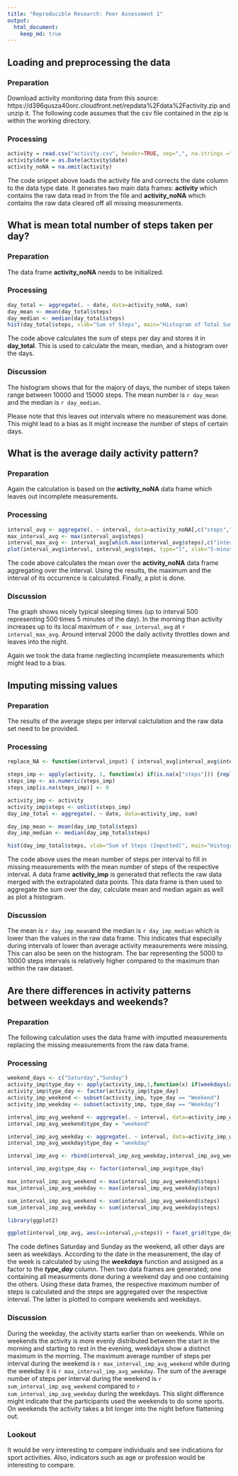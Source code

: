 ```yaml
---
title: "Reproducible Research: Peer Assessment 1"
output: 
  html_document:
    keep_md: true
---
```



## Loading and preprocessing the data

### Preparation

Download activity monitoring data from this source: https://d396qusza40orc.cloudfront.net/repdata%2Fdata%2Factivity.zip and unzip it. The following code assumes that the csv file contained in the zip is within the working directory.

### Processing

```r
activity = read.csv("activity.csv", header=TRUE, sep=",", na.strings ="NA")
activity$date = as.Date(activity$date)
activity_noNA = na.omit(activity)
````

The code snippet above loads the activity file and corrects the date column to the data type date. 
It generates two main data frames: **activity** which contains the raw data read in from the file and **activity_noNA** which contains the raw data cleared off all missing measurements.

## What is mean total number of steps taken per day?

### Preparation
The data frame **activity_noNA** needs to be initialized.

### Processing

```r
day_total <- aggregate(. ~ date, data=activity_noNA, sum)
day_mean <- mean(day_total$steps)
day_median <- median(day_total$steps)
hist(day_total$steps, xlab="Sum of Steps", main="Histogram of Total Sum of Steps over Day")
```

The code above calculates the sum of steps per day and stores it in **day_total**. This is used to calculate the mean, median, and a histogram over the days.

### Discussion
The histogram shows that for the majory of days, the number of steps taken range between 10000 and 15000 steps. The mean number is `r day_mean` and the median is `r day_median`. 

Please note that this leaves out intervals where no measurement was done. This might lead to a bias as it might increase the number of steps of certain days.

## What is the average daily activity pattern?

### Preparation

Again the calculation is based on the **activity_noNA** data frame which leaves out incomplete measurements.

### Processing

```r
interval_avg <- aggregate(. ~ interval, data=activity_noNA[,c("steps","interval")], mean)
max_interval_avg <- max(interval_avg$steps)
interval_max_avg <- interval_avg[which.max(interval_avg$steps),c("interval")]
plot(interval_avg$interval, interval_avg$steps, type="l", xlab="5-minute Interval over day", ylab="Average steps taken", main="Average number of steps taken in interval")
```

The code above calculates the mean over the **activity_noNA** data frame aggregating over the interval. Using the results, the maximum and the interval of its occurrence is calculated. Finally, a plot is done.

### Discussion

The graph shows nicely typical sleeping times (up to interval 500 representing 500 times 5 minutes of the day). In the morning than activity increases up to its local maximum of `r max_interval_avg` at `r interval_max_avg`. Around interval 2000 the daily activity throttles down and leaves into the night.

Again we took the data frame neglecting incomplete measurements which might lead to a bias.


## Imputing missing values

### Preparation
The results of the average steps per interval calctulation and the raw data set need to be provided.

### Processing

```r
replace_NA <- function(interval_input) { interval_avg[interval_avg$interval==interval_input,c("steps")]}

steps_imp <- apply(activity, 1, function(x) if(is.na(x["steps"])) {replace_NA(x["interval"])} else {x["steps"]} )
steps_imp <- as.numeric(steps_imp)
steps_imp[is.na(steps_imp)] <- 0

activity_imp <- activity
activity_imp$steps <- unlist(steps_imp)
day_imp_total <- aggregate(. ~ date, data=activity_imp, sum)

day_imp_mean <- mean(day_imp_total$steps)
day_imp_median <- median(day_imp_total$steps)

hist(day_imp_total$steps, xlab="Sum of Steps (Imputted)", main="Histogram of Total Sum of Steps over Day")
```

The code above uses the mean number of steps per interval to fill in missing measurements with the mean number of steps of the respective interval. A data frame **activity_imp** is generated that reflects the raw data merged with the extrapolated data points. This data frame is then used to aggregate the sum over the day, calculate mean and median again as well as plot a histogram.

### Discussion

The mean is `r day_imp_mean`and the median is `r day_imp_median` which is lower than the values in the raw data frame. This indicates that especially during intervals of lower than average activity measurements were missing. This can also be seen on the histogram. The bar representing the 5000 to 10000 steps intervals is relatively higher compared to the maximum than within the raw dataset. 


## Are there differences in activity patterns between weekdays and weekends?

### Preparation

The following calculation uses the data frame with imputted measurements replacing the missing measurements from the raw data frame. 

### Processing

```r
weekend_days <- c("Saturday","Sunday")
activity_imp$type_day <- apply(activity_imp,1,function(x) if(weekdays(as.POSIXlt(x["date"])) %in% weekend_days) "Weekend" else "Weekday")
activity_imp$type_day <- factor(activity_imp$type_day)
activity_imp_weekend <- subset(activity_imp, type_day == "Weekend")
activity_imp_weekday <- subset(activity_imp, type_day == "Weekday")

interval_imp_avg_weekend <- aggregate(. ~ interval, data=activity_imp_weekend[,c("interval","steps")], mean)
interval_imp_avg_weekend$type_day = "weekend"

interval_imp_avg_weekday <- aggregate(. ~ interval, data=activity_imp_weekday[,c("interval","steps")], mean)
interval_imp_avg_weekday$type_day = "weekday"

interval_imp_avg <- rbind(interval_imp_avg_weekday,interval_imp_avg_weekend)

interval_imp_avg$type_day <- factor(interval_imp_avg$type_day)

max_interval_imp_avg_weekend <- max(interval_imp_avg_weekend$steps)
max_interval_imp_avg_weekday <- max(interval_imp_avg_weekday$steps)

sum_interval_imp_avg_weekend <- sum(interval_imp_avg_weekend$steps)
sum_interval_imp_avg_weekday <- sum(interval_imp_avg_weekday$steps)

library(ggplot2)

ggplot(interval_imp_avg, aes(x=interval,y=steps)) + facet_grid(type_day~.) + ggtitle("Average number of steps taken per interval per type of day") + geom_line()
```

The code defines Saturday and Sunday as the weekend, all other days are seen as weekdays. According to the date in the measurement, the day of the week is calculated by using the ***weekdays*** function and assigned as a factor to the ***type_day*** column. Then two data frames are generated; one containing all measurments done during a weekend day and one containing the others. Using these data frames, the respective maximum number of steps is calculated and the steps are aggregated over the respective interval. The latter is plotted to compare weekends and weekdays.

### Discussion

During the weekday, the activity starts earlier than on weekends. While on weekends the activity is more evenly distributed between the start in the morning and starting to rest in the evening, weekdays show a distinct maximum in the morning. The maximum average number of steps per interval during the weekend is `r max_interval_imp_avg_weekend` while during the weekday it is `r max_interval_imp_avg_weekday`. The sum of the average number of steps per interval during the weekend is `r sum_interval_imp_avg_weekend` compared to `r sum_interval_imp_avg_weekday` during the weekdays. This slight difference might indicate that the participants used the weekends to do some sports.
On weekends the activity takes a bit longer into the night before flattening out.

### Lookout
It would be very interesting to compare individuals and see indications for sport activities. Also, indicators such as age or profession would be interesting to compare.
